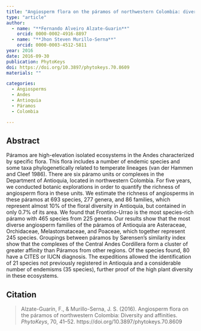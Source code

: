 ```yaml
---
title: "Angiosperm flora on the páramos of northwestern Colombia: diversity and affinities"
type: "article"
author:
  - name: "**Fernando Alveiro Alzate-Guarin**"
    orcid: 0000-0002-4916-8897
  - name: "**Jhon Steven Murillo-Serna**"
    orcid: 0000-0003-4512-5811
year: 2016
date: 2016-09-30
publication: PhytoKeys
doi: https://doi.org/10.3897/phytokeys.70.8609
materials: ""

categories:
  - Angiosperms
  - Andes
  - Antioquia
  - Páramos
  - Colombia

---
```


## Abstract

Páramos are high-elevation isolated ecosystems in the Andes characterized by specific flora. This flora includes a number of endemic species and some taxa phylogenetically related to temperate lineages (van der Hammen and Cleef 1986). There are six páramo units or complexes in the Department of Antioquia, located in northwestern Colombia. For five years, we conducted botanic explorations in order to quantify the richness of angiosperm flora in these units. We estimate the richness of angiosperms in these páramos at 693 species, 277 genera, and 86 families, which represent almost 10% of the floral diversity in Antioquia, but contained in only 0.7% of its area. We found that Frontino-Urrao is the most species-rich páramo with 465 species from 225 genera. Our results show that the most diverse angiosperm families of the páramos of Antioquia are Asteraceae, Orchidaceae, Melastomataceae, and Poaceae, which together represent 245 species. Groupings between páramos by Sørensen’s similarity index show that the complexes of the Central Andes Cordillera form a cluster of greater affinity than Páramos from other regions. Of the species found, 80 have a CITES or IUCN diagnosis. The expeditions allowed the identification of 21 species not previously registered in Antioquia and a considerable number of endemisms (35 species), further proof of the high plant diversity in these ecosystems.

## Citation

> Alzate-Guarín, F., & Murillo-Serna, J. S. (2016). Angiosperm flora on the páramos of northwestern Colombia: Diversity and affinities. *PhytoKeys*, 70, 41–52. https://doi.org/10.3897/phytokeys.70.8609